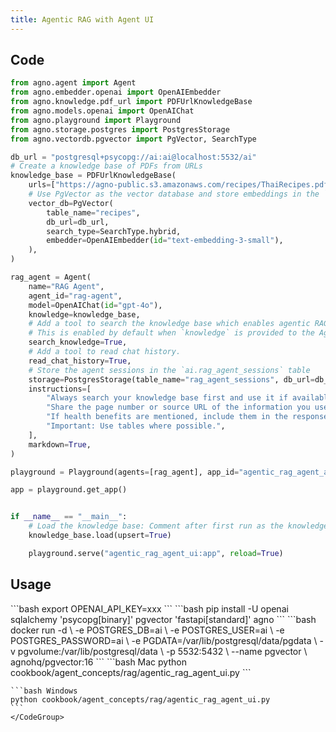 ```yaml
---
title: Agentic RAG with Agent UI
---
```


## Code

```python
from agno.agent import Agent
from agno.embedder.openai import OpenAIEmbedder
from agno.knowledge.pdf_url import PDFUrlKnowledgeBase
from agno.models.openai import OpenAIChat
from agno.playground import Playground
from agno.storage.postgres import PostgresStorage
from agno.vectordb.pgvector import PgVector, SearchType

db_url = "postgresql+psycopg://ai:ai@localhost:5532/ai"
# Create a knowledge base of PDFs from URLs
knowledge_base = PDFUrlKnowledgeBase(
    urls=["https://agno-public.s3.amazonaws.com/recipes/ThaiRecipes.pdf"],
    # Use PgVector as the vector database and store embeddings in the `ai.recipes` table
    vector_db=PgVector(
        table_name="recipes",
        db_url=db_url,
        search_type=SearchType.hybrid,
        embedder=OpenAIEmbedder(id="text-embedding-3-small"),
    ),
)

rag_agent = Agent(
    name="RAG Agent",
    agent_id="rag-agent",
    model=OpenAIChat(id="gpt-4o"),
    knowledge=knowledge_base,
    # Add a tool to search the knowledge base which enables agentic RAG.
    # This is enabled by default when `knowledge` is provided to the Agent.
    search_knowledge=True,
    # Add a tool to read chat history.
    read_chat_history=True,
    # Store the agent sessions in the `ai.rag_agent_sessions` table
    storage=PostgresStorage(table_name="rag_agent_sessions", db_url=db_url),
    instructions=[
        "Always search your knowledge base first and use it if available.",
        "Share the page number or source URL of the information you used in your response.",
        "If health benefits are mentioned, include them in the response.",
        "Important: Use tables where possible.",
    ],
    markdown=True,
)

playground = Playground(agents=[rag_agent], app_id="agentic_rag_agent_app", name="Agentic RAG Agent App", description="Agentic RAG Agent App")

app = playground.get_app()


if __name__ == "__main__":
    # Load the knowledge base: Comment after first run as the knowledge base is already loaded
    knowledge_base.load(upsert=True)

    playground.serve("agentic_rag_agent_ui:app", reload=True)
```

## Usage

<Steps>
  <Snippet file="create-venv-step.mdx" />

  <Step title="Set your API key">
    ```bash
    export OPENAI_API_KEY=xxx
    ```
  </Step>

  <Step title="Install libraries">
    ```bash
    pip install -U openai sqlalchemy 'psycopg[binary]' pgvector 'fastapi[standard]' agno
    ```
  </Step>

  <Step title="Run PgVector">
    ```bash
    docker run -d \
      -e POSTGRES_DB=ai \
      -e POSTGRES_USER=ai \
      -e POSTGRES_PASSWORD=ai \
      -e PGDATA=/var/lib/postgresql/data/pgdata \
      -v pgvolume:/var/lib/postgresql/data \
      -p 5532:5432 \
      --name pgvector \
      agnohq/pgvector:16
    ```
  </Step>

  <Step title="Run Agent">
    <CodeGroup>
    ```bash Mac
    python cookbook/agent_concepts/rag/agentic_rag_agent_ui.py
    ```

    ```bash Windows
    python cookbook/agent_concepts/rag/agentic_rag_agent_ui.py
    ```
    </CodeGroup>
  </Step>
</Steps>